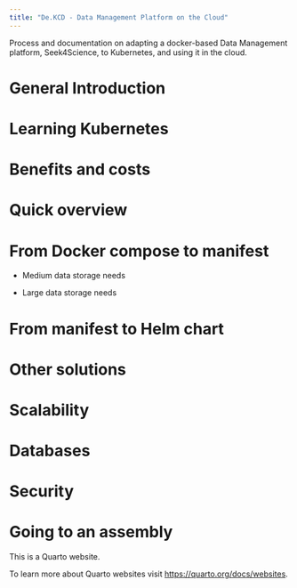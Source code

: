 ```yaml
---
title: "De.KCD - Data Management Platform on the Cloud"
---
```


Process and documentation on adapting a docker-based Data Management platform, Seek4Science, to Kubernetes, and using it in the cloud.

# General Introduction

# Learning Kubernetes

# Benefits and costs

# Quick overview

# From Docker compose to manifest

* Medium data storage needs

* Large data storage needs

# From manifest to Helm chart

# Other solutions

# Scalability

# Databases

# Security

# Going to an assembly

This is a Quarto website.

To learn more about Quarto websites visit <https://quarto.org/docs/websites>.
